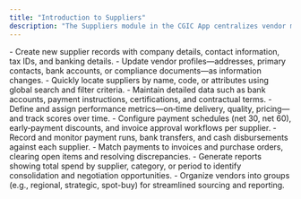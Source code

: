 ```yaml
---
title: "Introduction to Suppliers"
description: "The Suppliers module in the CGIC App centralizes vendor management—enabling you to onboard, assess, transact with, and analyze supplier relationships for optimized procurement and payments."
---
```


<CardGroup cols={2}>
  <Card title="Add Supplier" icon="hexagon-plus" iconType="duotone" href="https://cgic.mintlify.app/core-features/suppliers/add-supplier">
    - Create new supplier records with company details, contact information, tax IDs, and banking details.
  </Card>
  <Card title="Edit Supplier" icon="calendar-lines-pen" iconType="duotone" href="https://cgic.mintlify.app/core-features/suppliers/edit-supplier">
    - Update vendor profiles—addresses, primary contacts, bank accounts, or compliance documents—as information changes.
  </Card>
  <Card title="Search Suppliers" icon="magnifying-glass" iconType="duotone" href="https://cgic.mintlify.app/core-features/suppliers/search-suppliers">
    - Quickly locate suppliers by name, code, or attributes using global search and filter criteria.
  </Card>
  <Card title="Manage Supplier Info" icon="user-group-simple" iconType="duotone" href="https://cgic.mintlify.app/core-features/suppliers/manage-supplier-info">
    - Maintain detailed data such as bank accounts, payment instructions, certifications, and contractual terms.
  </Card>
  <Card title="Supplier Scorecards" icon="card-heart" iconType="duotone" href="https://cgic.mintlify.app/core-features/suppliers/supplier-scorecards">
    - Define and assign performance metrics—on‐time delivery, quality, pricing—and track scores over time.
  </Card>
  <Card title="Payment Terms" icon="money-check-dollar" iconType="duotone" href="https://cgic.mintlify.app/core-features/suppliers/payment-terms">
    - Configure payment schedules (net 30, net 60), early‐payment discounts, and invoice approval workflows per supplier.
  </Card>
  <Card title="Track Supplier Payments" icon="money-bill-trend-up" iconType="duotone" href="https://cgic.mintlify.app/core-features/suppliers/track-supplier-payments">
    - Record and monitor payment runs, bank transfers, and cash disbursements against each supplier.
  </Card>
  <Card title="Reconcile Payments" icon="money-bills-simple" iconType="duotone" href="https://cgic.mintlify.app/core-features/suppliers/reconcile-payments">
    - Match payments to invoices and purchase orders, clearing open items and resolving discrepancies.
  </Card>
  <Card title="Spend Analysis" icon="chart-waterfall" iconType="duotone" href="https://cgic.mintlify.app/core-features/suppliers/spend-analysis">
    - Generate reports showing total spend by supplier, category, or period to identify consolidation and negotiation opportunities.
  </Card>
  <Card title="Manage Supplier Groups" icon="sparkles" iconType="duotone" href="https://cgic.mintlify.app/core-features/suppliers/manage-supplier-groups">
    - Organize vendors into groups (e.g., regional, strategic, spot-buy) for streamlined sourcing and reporting.
  </Card>
</CardGroup>